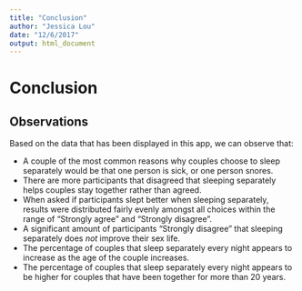 ```yaml
---
title: "Conclusion"
author: "Jessica Lou"
date: "12/6/2017"
output: html_document
---
```


# Conclusion

## Observations

Based on the data that has been displayed in this app, we can observe that:

* A couple of the most common reasons why couples choose to sleep separately would be that one person is sick, or one person snores.
* There are more participants that disagreed that sleeping separately helps couples stay together rather than agreed.
* When asked if participants slept better when sleeping separately, results were distributed fairly evenly amongst all choices within the range of "Strongly agree" and "Strongly disagree".
* A significant amount of participants "Strongly disagree" that sleeping separately does _not_ improve their sex life.
* The percentage of couples that sleep separately every night appears to increase as the age of the couple increases.
* The percentage of couples that sleep separately every night appears to be higher for couples that have been together for more than 20 years.
